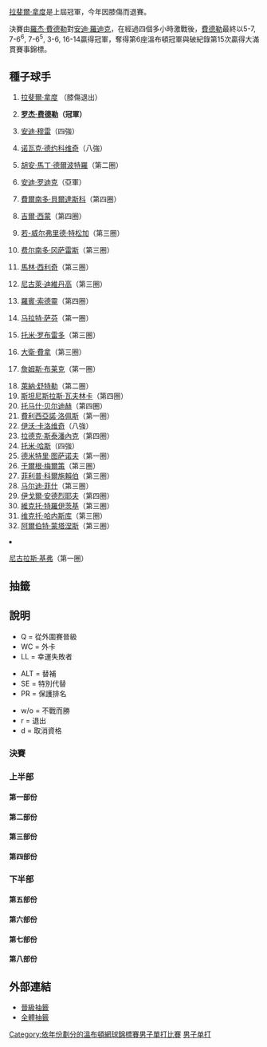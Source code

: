 {{noteTA|T=zh-hans:2009年温布尔登网球锦标赛男子单打比赛;zh-hant:2009年溫布頓網球錦標賽男子單打比賽
|1=zh-hans:轮;zh-hk:圈;zh-tw:輪;
|2=zh-hans:半区;zh-hant:半部;
|3=zh-hans:半决赛;zh-hk:準決賽;zh-tw:四強;
|4=zh-hans:半準决赛;zh-hk:半準決賽;zh-tw:八強;
|5=zh-hans:温布尔登;zh-hk:溫布頓;zh-tw:溫布頓;
}}

{{GrandSlamEvents|2009|溫布頓網球錦標賽|
| defchamp = {{flagicon|ESP}} [[拉斐爾·納達爾|拉斐爾·納達爾]]
| champ = {{flagicon|SUI}} [[羅傑·費德勒|羅傑·費德勒]]
| runner = {{flagicon|USA}} [[安迪·羅迪克|安迪·羅迪克]]
| score = 5-7, 7-6<sup>6</sup>, 7-6<sup>5</sup>, 3-6, 16-14
}}

{{main|2009年溫布頓網球錦標賽}}

[[拉斐爾·拿度|拉斐爾·拿度]]是上屆冠軍，今年因膝傷而退賽。

決賽由[[羅杰·費德勒|羅杰·費德勒]]對[[安迪·羅迪克|安迪·羅迪克]]，在經過四個多小時激戰後，[[羅杰·費德勒|費德勒]]最終以5-7, 7-6<sup>6</sup>, 7-6<sup>5</sup>, 3-6, 16-14贏得冠軍，奪得第6座溫布頓冠軍與破紀錄第15次贏得大滿貫賽事錦標。

== 種子球手 ==
{{col-begin}}
{{col-2}}
# {{flagicon|ESP}} [[拉斐爾·拿度|拉斐爾·拿度]] （膝傷退出）
# {{flagicon|SUI}} '''[[罗杰·费德勒|罗杰·费德勒]]（冠軍）'''
# {{flagicon|GBR}} [[安迪·穆雷|安迪·穆雷]]（四強）
# {{flagicon|SRB}} [[诺瓦克·德约科维奇|诺瓦克·德约科维奇]]（八強）
# {{flagicon|ARG}} [[胡安·馬丁·德爾波特羅|胡安·馬丁·德爾波特羅]]（第二圈）
# {{flagicon|USA}} [[安迪·罗迪克|安迪·罗迪克]]（亞軍）
# {{flagicon|ESP}} [[費爾南多·貝爾達斯科|費爾南多·貝爾達斯科]]（第四圈）
# {{flagicon|FRA}} [[吉爾·西蒙|吉爾·西蒙]]（第四圈）
# {{flagicon|FRA}} [[若-威尔弗里德·特松加|若-威尔弗里德·特松加]]（第三圈）
# {{flagicon|CHI}} [[费尔南多·冈萨雷斯|费尔南多·冈萨雷斯]]（第三圈）
# {{flagicon|CRO}} [[馬林·西利奇|馬林·西利奇]]（第三圈）
# {{flagicon|RUS}} [[尼古萊·迪維丹高|尼古萊·迪維丹高]]（第三圈）
# {{flagicon|SWE}} [[羅賓·索德靈|羅賓·索德靈]]（第四圈）
# {{flagicon|RUS}} [[马拉特·萨芬|马拉特·萨芬]]（第一圈）
# {{flagicon|ESP}} [[托米·罗布雷多|托米·罗布雷多]]（第三圈）
# {{flagicon|ESP}} [[大衛·費拿|大衛·費拿]]（第三圈）
# {{flagicon|USA}} [[詹姆斯·布莱克|詹姆斯·布莱克]]（第一圈）
{{col-2}}
<ol start="18">
<li> {{flagicon|GER}} [[萊納·舒特勒|萊納·舒特勒]]（第二圈）
<li> {{flagicon|SUI}} [[斯坦尼斯拉斯·瓦夫林卡|斯坦尼斯拉斯·瓦夫林卡]]（第四圈）
<li> {{flagicon|CZE}} [[托马什·贝尔迪赫|托马什·贝尔迪赫]]（第四圈）
<li> {{flagicon|ESP}} [[費利西亞諾·洛佩斯|費利西亞諾·洛佩斯]]（第一圈）
<li> {{flagicon|CRO}} [[伊沃·卡洛维奇|伊沃·卡洛维奇]]（八強）
<li> {{flagicon|CZE}} [[拉德克·斯泰潘內克|拉德克·斯泰潘內克]]（第四圈）
<li> {{flagicon|GER}} [[托米·哈斯|托米·哈斯]]（四強）
<li> {{flagicon|RUS}} [[德米特里·图萨诺夫|德米特里·图萨诺夫]]（第一圈）
<li> {{flagicon|AUT}} [[于爾根·梅爾策|于爾根·梅爾策]]（第三圈）
<li> {{flagicon|GER}} [[菲利普·科爾施賴伯|菲利普·科爾施賴伯]]（第三圈）
<li> {{flagicon|USA}} [[马尔迪·菲什|马尔迪·菲什]]（第三圈）
<li> {{flagicon|RUS}} [[伊戈爾·安德烈耶夫|伊戈爾·安德烈耶夫]]（第四圈）
<li> {{flagicon|SRB}} [[維克托·特羅伊茨基|維克托·特羅伊茨基]]（第三圈）
<li> {{flagicon|ROU}} [[维克托·哈内斯库|维克托·哈内斯库]]（第三圈）
<li> {{flagicon|ESP}} [[阿爾伯特·蒙塔涅斯|阿爾伯特·蒙塔涅斯]]（第三圈）
<li> {{flagicon|GER}} [[尼古拉斯·基弗|尼古拉斯·基弗]]（第一圈）
{{col-end}}

== 抽籤 ==
==說明==
{{col-begin}}
{{col-3}}
* Q = 從外圍賽晉級
* WC = 外卡
* LL = 幸運失敗者
{{col-3}}
* ALT = 替補
* SE = 特別代替
* PR = 保護排名
{{col-3}}
* w/o = 不戰而勝
* r = 退出
* d = 取消資格
{{col-end}}

=== 決賽 ===
{{8TeamBracket-Tennis5
| RD1=八強
| RD2=四強
| RD3=決賽

| team-width=175

| RD1-seed1= 
| RD1-team1={{flagicon|AUS}} [[莱顿·休伊特|休伊特]]
| RD1-score1-1=3
| RD1-score1-2='''7
| RD1-score1-3=6<sup>1</sup>
| RD1-score1-4='''6
| RD1-score1-5=4
| RD1-seed2=6
| RD1-team2='''{{flagicon|USA}} [[安迪·罗迪克|罗迪克]]
| RD1-score2-1='''6
| RD1-score2-2=6<sup>10</sup>
| RD1-score2-3='''7
| RD1-score2-4=4
| RD1-score2-5='''6

| RD1-seed3=3
| RD1-team3='''{{flagicon|GBR}} [[安迪·穆雷|穆雷]]
| RD1-score3-1='''7
| RD1-score3-2='''6
| RD1-score3-3='''6
| RD1-seed4=WC
| RD1-team4={{flagicon|ESP}} [[胡安·卡洛斯·费雷罗|费雷罗]]
| RD1-score4-1=5
| RD1-score4-2=3
| RD1-score4-3=2

| RD1-seed5=24
| RD1-team5='''{{flagicon|GER}} [[托米·哈斯|哈斯]]
| RD1-score5-1='''7
| RD1-score5-2='''7
| RD1-score5-3=4
| RD1-score5-4='''6
| RD1-seed6=4
| RD1-team6={{flagicon|SER}} [[诺瓦克·德约科维奇|德约科维奇]]
| RD1-score6-1=5
| RD1-score6-2=6<sup>6</sup>
| RD1-score6-3='''6
| RD1-score6-4=3

| RD1-seed7=22
| RD1-team7={{flagicon|CRO}} [[伊沃·卡洛维奇|卡洛维奇]]
| RD1-score7-1=3
| RD1-score7-2=5
| RD1-score7-3=6<sup>3</sup>
| RD1-seed8=2
| RD1-team8='''{{flagicon|SUI}} [[罗杰·费德勒|费德勒]]
| RD1-score8-1='''6
| RD1-score8-2='''7
| RD1-score8-3='''7

| RD2-seed1=6
| RD2-team1='''{{flagicon|USA}} [[安迪·罗迪克|罗迪克]]
| RD2-score1-1='''6
| RD2-score1-2=4
| RD2-score1-3='''7
| RD2-score1-4='''7
| RD2-seed2=3
| RD2-team2={{flagicon|GBR}} [[安迪·穆雷|穆雷]]
| RD2-score2-1=4
| RD2-score2-2='''6
| RD2-score2-3=6<sup>7</sup>
| RD2-score2-4=6<sup>5</sup>

| RD2-seed3=24
| RD2-team3={{flagicon|GER}} [[托米·哈斯|哈斯]]
| RD2-score3-1=6<sup>3</sup>
| RD2-score3-2=5
| RD2-score3-3=3
| RD2-seed4=2
| RD2-team4='''{{flagicon|SUI}} [[罗杰·费德勒|费德勒]]
| RD2-score4-1='''7
| RD2-score4-2='''7
| RD2-score4-3='''6

| RD3-seed1=6
| RD3-team1={{flagicon|USA}} [[安迪·罗迪克|罗迪克]]
| RD3-score1-1='''7
| RD3-score1-2=6<sup>6</sup>
| RD3-score1-3=6<sup>5</sup>
| RD3-score1-4='''6
| RD3-score1-5=14
| RD3-seed2=2
| RD3-team2='''{{flagicon|SUI}} [[罗杰·费德勒|费德勒]]
| RD3-score2-1=5
| RD3-score2-2='''7
| RD3-score2-3='''7
| RD3-score2-4=3
| RD3-score2-5='''16
}}

=== 上半部 ===
==== 第一部份 ====
{{16TeamBracket-Compact-Tennis5
| RD1=第一圈
| RD2=第二圈
| RD3=第三圈
| RD4=第四圈

| RD1-seed01=5
| RD1-team01='''{{flagicon|ARG}} [[胡安·馬丁·德爾波特羅|德爾波特羅]]
| RD1-score01-1='''6
| RD1-score01-2='''6
| RD1-score01-3='''6
| RD1-seed02= 
| RD1-team02={{flagicon|FRA}} [[阿诺·克莱芒|克莱芒]]
| RD1-score02-1=3
| RD1-score02-2=1
| RD1-score02-3=2

| RD1-seed03= 
| RD1-team03='''{{flagicon|AUS}} [[莱顿·休伊特|休伊特]]
| RD1-score03-1='''6
| RD1-score03-2='''6
| RD1-score03-3='''6
| RD1-seed04= 
| RD1-team04={{flagicon|USA}} [[羅比·吉內普里|吉內普里]]
| RD1-score04-1=4
| RD1-score04-2=1
| RD1-score04-3=1

| RD1-seed05=Q
| RD1-team05={{flagicon|USA}} [[Rajeev_Ram|R Ram]]
| RD1-score05-1='''6
| RD1-score05-2=1
| RD1-score05-3=6<sup>3</sup>
| RD1-score05-4=1
| RD1-seed06= 
| RD1-team06='''{{flagicon|GER}} [[菲利普·普茲斯內爾|普茲斯內爾]]
| RD1-score06-1=2
| RD1-score06-2='''6
| RD1-score06-3='''7
| RD1-score06-4='''6

| RD1-seed07= 
| RD1-team07='''{{flagicon|GER}} [[米沙·茲韋列夫|茲韋列夫]]
| RD1-score07-1='''6
| RD1-score07-2='''6
| RD1-score07-3=3
| RD1-seed08=25
| RD1-team08={{flagicon|RUS}} [[德米特里·图萨诺夫|图萨诺夫]]
| RD1-score08-1=4
| RD1-score08-2=2
| RD1-score08-3=0 
| RD1-score08-4=r

| RD1-seed09=23
| RD1-team09='''{{flagicon|CZE}} [[拉德克·斯泰潘內克|斯泰潘內克]]
| RD1-score09-1='''6
| RD1-score09-2='''6
| RD1-score09-3='''6
| RD1-seed10=Q
| RD1-team10={{flagicon|COL}} [[亞歷杭德羅·法亞|法亞]]
| RD1-score10-1=4
| RD1-score10-2=4
| RD1-score10-3=1

| RD1-seed11= 
| RD1-team11='''{{flagicon|ITA}} [[波蒂托·斯塔拉切|斯塔拉切]]
| RD1-score11-1='''7
| RD1-score11-2='''6
| RD1-score11-3= 
| RD1-seed12= 
| RD1-team12={{flagicon|ARG}} [[何塞·阿卡蘇索|阿卡蘇索]]
| RD1-score12-1=6<sup>0</sup>
| RD1-score12-2=3
| RD1-score12-3=r

| RD1-seed13= 
| RD1-team13='''{{flagicon|ITA}} [[法比奧·福尼尼|福尼尼]]
| RD1-score13-1=1
| RD1-score13-2=6<sup>3</sup>
| RD1-score13-3='''6
| RD1-score13-4=3
| RD1-seed14= 
| RD1-team14={{flagicon|UZB}} [[丹尼斯·伊斯托明|伊斯托明]]
| RD1-score14-1='''6
| RD1-score14-2='''7
| RD1-score14-3=4
| RD1-score14-4=1
| RD1-score14-5=r

| RD1-seed15= 
| RD1-team15={{flagicon|USA}} [[凱文·金|金]]
| RD1-score15-1=5
| RD1-score15-2=3
| RD1-score15-3='''6
| RD1-score15-4=2
| RD1-seed16=16
| RD1-team16='''{{flagicon|ESP}} [[大衛·費拿|費拿]]
| RD1-score16-1='''7
| RD1-score16-2='''6
| RD1-score16-3=4
| RD1-score16-4='''6

| RD2-seed01=5
| RD2-team01={{flagicon|ARG}} [[胡安·馬丁·德爾波特羅|德爾波特羅]]
| RD2-score01-1=3
| RD2-score01-2=5
| RD2-score01-3=5
| RD2-seed02= 
| RD2-team02='''{{flagicon|AUS}} [[莱顿·休伊特|休伊特]]
| RD2-score02-1='''6
| RD2-score02-2='''7
| RD2-score02-3='''7

| RD2-seed03= 
| RD2-team03='''{{flagicon|GER}} [[菲利普·普茲斯內爾|普茲斯內爾]]
| RD2-score03-1=4
| RD2-score03-2='''7
| RD2-score03-3=3
| RD2-score03-4='''7
| RD2-score03-5='''6
| RD2-seed04= 
| RD2-team04={{flagicon|GER}} [[米沙·茲韋列夫|茲韋列夫]]
| RD2-score04-1='''6
| RD2-score04-2=6<sup>13</sup>
| RD2-score04-3='''6
| RD2-score04-4=6<sup>5</sup>
| RD2-score04-5=0

| RD2-seed05=23
| RD2-team05='''{{flagicon|CZE}} [[拉德克·斯泰潘內克|斯泰潘內克]]
| RD2-score05-1='''6
| RD2-score05-2=4
| RD2-score05-3='''6
| RD2-score05-4=4
| RD2-score05-5='''6
| RD2-seed06= 
| RD2-team06={{flagicon|ITA}} [[波蒂托·斯塔拉切|斯塔拉切]]
| RD2-score06-1=4
| RD2-score06-2='''6
| RD2-score06-3=2
| RD2-score06-4='''6
| RD2-score06-5=3

| RD2-seed07= 
| RD2-team07={{flagicon|ITA}} [[法比奧·福尼尼|福尼尼]]
| RD2-score07-1=2
| RD2-score07-2=2
| RD2-score07-3=3
| RD2-seed08=16
| RD2-team08='''{{flagicon|ESP}} [[大衛·費拿|費拿]]
| RD2-score08-1='''6
| RD2-score08-2='''6
| RD2-score08-3='''6

| RD3-seed01= 
| RD3-team01='''{{flagicon|AUS}} [[莱顿·休伊特|休伊特]]
| RD3-score01-1='''7
| RD3-score01-2='''7
| RD3-score01-3='''6
| RD3-seed02= 
| RD3-team02={{flagicon|GER}} [[菲利普·普茲斯內爾|普茲斯內爾]]
| RD3-score02-1=5
| RD3-score02-2=6<sup>3</sup>
| RD3-score02-3=3

| RD3-seed03=23
| RD3-team03='''{{flagicon|CZE}} [[拉德克·斯泰潘內克|斯泰潘內克]]
| RD3-score03-1='''7
| RD3-score03-2='''7
| RD3-score03-3=3
| RD3-score03-4=4
| RD3-score03-5='''6
| RD3-seed04=16
| RD3-team04={{flagicon|ESP}} [[大衛·費拿|費拿]]
| RD3-score04-1=5
| RD3-score04-2=5
| RD3-score04-3='''6
| RD3-score04-4='''6
| RD3-score04-5=4

| RD4-seed01= 
| RD4-team01='''{{flagicon|AUS}} [[莱顿·休伊特|休伊特]]
| RD4-score01-1=4
| RD4-score01-2=2
| RD4-score01-3='''6
| RD4-score01-4='''6
| RD4-score01-5='''6
| RD4-seed02=23
| RD4-team02={{flagicon|CZE}} [[拉德克·斯泰潘內克|斯泰潘內克]]
| RD4-score02-1='''6
| RD4-score02-2='''6
| RD4-score02-3=1
| RD4-score02-4=2
| RD4-score02-5=2
}}

==== 第二部份 ====
{{16TeamBracket-Compact-Tennis5
| RD1=第一圈
| RD2=第二圈
| RD3=第三圈
| RD4=第四圈

| RD1-seed01=12
| RD1-team01='''{{flagicon|RUS}} [[尼古萊·迪維丹高|迪維丹高]]
| RD1-score01-1='''6
| RD1-score01-2='''6
| RD1-score01-3='''6
| RD1-seed02=WC
| RD1-team02={{flagicon|GBR}} [[Daniel_Evans_(tennis)|D Evans]]
| RD1-score02-1=2
| RD1-score02-2=3
| RD1-score02-3=3

| RD1-seed03= 
| RD1-team03='''{{flagicon|ROM}} [[Victor_Crivoi|V Crivoi]]
| RD1-score03-1=4
| RD1-score03-2='''6
| RD1-score03-3='''7
| RD1-score03-4=2
| RD1-score03-5='''6
| RD1-seed04= 
| RD1-team04={{flagicon|GER}} [[Björn_Phau|B Phau]]
| RD1-score04-1='''6
| RD1-score04-2=1
| RD1-score04-3=6<sup>3</sup>
| RD1-score04-4='''6
| RD1-score04-5=3

| RD1-seed05= 
| RD1-team05={{flagicon|POR}} [[費德歷高·基奧|基奧]]
| RD1-score05-1=1
| RD1-score05-2=4
| RD1-score05-3='''6
| RD1-score05-4=2
| RD1-seed06= 
| RD1-team06='''{{flagicon|FRA}} [[保羅-亨利·馬蒂厄|馬蒂厄]]
| RD1-score06-1='''6
| RD1-score06-2=4
| RD1-score06-3='''6
| RD1-score06-4='''6

| RD1-seed07=WC
| RD1-team07={{flagicon|GBR}} [[Alex_Bogdanović|A Bogdanović]]
| RD1-score07-1=3
| RD1-score07-2=4
| RD1-score07-3=4
| RD1-seed08=20
| RD1-team08='''{{flagicon|CZE}} [[托马什·贝尔迪赫|贝尔迪赫]]
| RD1-score08-1='''6
| RD1-score08-2='''6
| RD1-score08-3='''6

| RD1-seed09=26
| RD1-team09='''{{flagicon|AUT}} [[于爾根·梅爾策|梅爾策]]
| RD1-score09-1='''6
| RD1-score09-2='''6
| RD1-score09-3='''6
| RD1-seed10= 
| RD1-team10={{flagicon|USA}} [[Wayne_Odesnik|W Odesnik]]
| RD1-score10-1=1
| RD1-score10-2=4
| RD1-score10-3=2

| RD1-seed11= 
| RD1-team11='''{{flagicon|GER}} [[班傑明·貝克爾|-{zh-hans:贝克尔;zh-hk:碧加;zh-tw:貝克;}-]]
| RD1-score11-1='''6
| RD1-score11-2='''6
| RD1-score11-3='''6
| RD1-seed12=Q
| RD1-team12={{flagicon|CRO}} [[Roko_Karanušić|R Karanušić]]
| RD1-score12-1=4
| RD1-score12-2=4
| RD1-score12-3=1

| RD1-seed13=WC
| RD1-team13={{flagicon|BUL}} [[Grigor_Dimitrov|G Dimitrov]]
| RD1-score13-1='''6
| RD1-score13-2=0
| RD1-score13-3=0
| RD1-score13-4=r
| RD1-seed14= 
| RD1-team14='''{{flagicon|RUS}} [[伊戈爾·昆尼辛|昆尼辛]]
| RD1-score14-1=3
| RD1-score14-2='''6
| RD1-score14-3=4

| RD1-seed15= 
| RD1-team15={{flagicon|FRA}} [[熱雷米·夏爾迪|夏爾迪]]
| RD1-score15-1=3
| RD1-score15-2=6<sup>3</sup>
| RD1-score15-3='''6
| RD1-score15-4=3
| RD1-seed16=6
| RD1-team16='''{{flagicon|USA}} [[安迪·罗迪克|罗迪克]]
| RD1-score16-1='''6
| RD1-score16-2='''7
| RD1-score16-3=4
| RD1-score16-4='''6

| RD2-seed01=12
| RD2-team01='''{{flagicon|RUS}} [[尼古萊·迪維丹高|迪維丹高]]
| RD2-score01-1='''6
| RD2-score01-2='''6
| RD2-score01-3='''6
| RD2-seed02= 
| RD2-team02={{flagicon|ROM}} [[Victor_Crivoi|V Crivoi]]
| RD2-score02-1=4
| RD2-score02-2=4
| RD2-score02-3=2

| RD2-seed03= 
| RD2-team03={{flagicon|FRA}} [[保羅-亨利·馬蒂厄|馬蒂厄]]
| RD2-score03-1=2
| RD2-score03-2=4
| RD2-score03-3=4
| RD2-seed04=20
| RD2-team04='''{{flagicon|CZE}} [[托马什·贝尔迪赫|贝尔迪赫]]
| RD2-score04-1='''6
| RD2-score04-2='''6
| RD2-score04-3='''6

| RD2-seed05=26
| RD2-team05='''{{flagicon|AUT}} [[于爾根·梅爾策|梅爾策]]
| RD2-score05-1='''7
| RD2-score05-2='''6
| RD2-score05-3='''7
| RD2-seed06= 
| RD2-team06={{flagicon|GER}} [[班傑明·貝克爾|-{zh-hans:贝克尔;zh-hk:碧加;zh-tw:貝克;}-]]
| RD2-score06-1=6<sup>3</sup>
| RD2-score06-2=3
| RD2-score06-3=6<sup>1</sup>

| RD2-seed07= 
| RD2-team07={{flagicon|RUS}} [[伊戈爾·昆尼辛|昆尼辛]]
| RD2-score07-1=4
| RD2-score07-2=2
| RD2-score07-3='''6
| RD2-score07-4=2
| RD2-seed08=6
| RD2-team08='''{{flagicon|USA}} [[安迪·罗迪克|罗迪克]]
| RD2-score08-1='''6
| RD2-score08-2='''6
| RD2-score08-3=3
| RD2-score08-4='''6

| RD3-seed01=12
| RD3-team01={{flagicon|RUS}} [[尼古萊·迪維丹高|迪維丹高]]
| RD3-score01-1=2
| RD3-score01-2=3
| RD3-score01-3=2
| RD3-seed02=20
| RD3-team02='''{{flagicon|CZE}} [[托马什·贝尔迪赫|贝尔迪赫]]
| RD3-score02-1='''6
| RD3-score02-2='''6
| RD3-score02-3='''6

| RD3-seed03=26
| RD3-team03={{flagicon|AUT}} [[于爾根·梅爾策|梅爾策]]
| RD3-score03-1=6<sup>2</sup>
| RD3-score03-2=6<sup>3</sup>
| RD3-score03-3='''6
| RD3-score03-4=4
| RD3-seed04=6
| RD3-team04={{flagicon|USA}} [[安迪·罗迪克|罗迪克]]
| RD3-score04-1='''7
| RD3-score04-2='''7
| RD3-score04-3=4
| RD3-score04-4='''6

| RD4-seed01=20
| RD4-team01={{flagicon|CZE}} [[托马什·贝尔迪赫|贝尔迪赫]]
| RD4-score01-1=6<sup>4</sup>
| RD4-score01-2=4
| RD4-score01-3=3
| RD4-seed02=6
| RD4-team02={{flagicon|USA}} [[安迪·罗迪克|罗迪克]]
| RD4-score02-1='''7
| RD4-score02-2='''6
| RD4-score02-3='''6
}}

==== 第三部份 ====
{{16TeamBracket-Compact-Tennis5
| RD1=第一圈
| RD2=第二圈
| RD3=第三圈
| RD4=第四圈

| RD1-seed01=3
| RD1-team01='''{{flagicon|GBR}} [[安迪·穆雷|穆雷]]
| RD1-score01-1='''7
| RD1-score01-2=6<sup>3</sup>
| RD1-score01-3='''6
| RD1-score01-4='''6
| RD1-seed02= 
| RD1-team02={{flagicon|USA}} [[羅伯特·肯德里克|肯德里克]]
| RD1-score02-1=5
| RD1-score02-2='''7
| RD1-score02-3=3
| RD1-score02-4=4

| RD1-seed03=Q
| RD1-team03={{flagicon|ITA}} [[Riccardo_Ghedin|R Ghedin]]
| RD1-score03-1=2
| RD1-score03-2=4
| RD1-score03-3=4
| RD1-seed04= 
| RD1-team04='''{{flagicon|LAT}} [[厄內斯特·古爾比斯|古爾比斯]]
| RD1-score04-1='''6
| RD1-score04-2='''6
| RD1-score04-3='''6

| RD1-seed05=Q
| RD1-team05={{flagicon|USA}} [[泰勒·丹特|丹特]]
| RD1-score05-1=5
| RD1-score05-2=6<sup>6</sup>
| RD1-score05-3='''6
| RD1-score05-4='''7
| RD1-score05-5=4
| RD1-seed06= 
| RD1-team06='''{{flagicon|ESP}} [[Daniel_Gimeno-Traver|D Gimeno-Traver]]
| RD1-score06-1='''7
| RD1-score06-2='''7
| RD1-score06-3=4
| RD1-score06-4=6<sup>3</sup>
| RD1-score06-5='''6

| RD1-seed07= 
| RD1-team07={{flagicon|ARG}} [[Brian_Dabul|B Dabul]]
| RD1-score07-1=4
| RD1-score07-2=4
| RD1-score07-3=3
| RD1-seed08=30
| RD1-team08='''{{flagicon|SRB}} [[維克托·特羅伊茨基|特羅伊茨基]]
| RD1-score08-1='''6
| RD1-score08-2='''6
| RD1-score08-3='''6

| RD1-seed09=19
| RD1-team09='''{{flagicon|SUI}} [[斯坦尼斯拉斯·瓦夫林卡|瓦夫林卡]]
| RD1-score09-1='''7
| RD1-score09-2='''6
| RD1-score09-3='''6
| RD1-seed10= 
| RD1-team10={{flagicon|ARG}} [[Eduardo_Schwank|E Schwank]]
| RD1-score10-1=5
| RD1-score10-2=4
| RD1-score10-3=1

| RD1-seed11= 
| RD1-team11={{flagicon|ESP}} [[Pablo_Andújar|P Andújar]]
| RD1-score11-1='''6
| RD1-score11-2=3
| RD1-score11-3=2
| RD1-score11-4=2
| RD1-seed12= 
| RD1-team12='''{{flagicon|ARG}} [[馬丁·瓦薩洛·阿圭略|瓦薩洛·阿圭略]]
| RD1-score12-1=4
| RD1-score12-2='''6
| RD1-score12-3='''6
| RD1-score12-4='''6

| RD1-seed13= 
| RD1-team13={{flagicon|BEL}} [[克里斯托夫·羅庫斯|C 羅庫斯]]
| RD1-score13-1='''6
| RD1-score13-2='''6
| RD1-score13-3=4
| RD1-score13-4=1
| RD1-score13-5=9
| RD1-seed14=LL
| RD1-team14='''{{flagicon|URU}} [[巴勃罗·奎瓦斯|奎瓦斯]]
| RD1-score14-1=3
| RD1-score14-2=4
| RD1-score14-3='''6
| RD1-score14-4='''6
| RD1-score14-5='''11

| RD1-seed15=Q
| RD1-team15='''{{flagicon|USA}} [[杰西·萊文|萊文]]
| RD1-score15-1='''6
| RD1-score15-2=3
| RD1-score15-3='''7
| RD1-score15-4='''6
| RD1-seed16=14
| RD1-team16={{flagicon|RUS}} [[马拉特·萨芬|萨芬]]
| RD1-score16-1=2
| RD1-score16-2='''6
| RD1-score16-3=6<sup>4</sup>
| RD1-score16-4=4

| RD2-seed01=3
| RD2-team01='''{{flagicon|GBR}} [[安迪·穆雷|穆雷]]
| RD2-score01-1='''6
| RD2-score01-2='''7
| RD2-score01-3='''6
| RD2-seed02= 
| RD2-team02={{flagicon|LAT}} [[厄內斯特·古爾比斯|古爾比斯]]
| RD2-score02-1=2
| RD2-score02-2=5
| RD2-score02-3=3

| RD2-seed03= 
| RD2-team03={{flagicon|ESP}} [[Daniel_Gimeno-Traver|D Gimeno-Traver]]
| RD2-score03-1='''7
| RD2-score03-2=0
| RD2-score03-3='''6
| RD2-score03-4=3
| RD2-score03-5=5
| RD2-seed04=30
| RD2-team04='''{{flagicon|SRB}} [[維克托·特羅伊茨基|特羅伊茨基]]
| RD2-score04-1=6<sup>5</sup>
| RD2-score04-2='''6
| RD2-score04-3=1
| RD2-score04-4='''6
| RD2-score04-5='''7

| RD2-seed05=19
| RD2-team05='''{{flagicon|SUI}} [[斯坦尼斯拉斯·瓦夫林卡|瓦夫林卡]]
| RD2-score05-1='''6
| RD2-score05-2='''6
| RD2-score05-3='''6
| RD2-seed06= 
| RD2-team06={{flagicon|ARG}} [[馬丁·瓦薩洛·阿圭略|瓦薩洛·阿圭略]]
| RD2-score06-1=3
| RD2-score06-2=2
| RD2-score06-3=2

| RD2-seed07=LL
| RD2-team07={{flagicon|URU}} [[巴勃罗·奎瓦斯|奎瓦斯]]
| RD2-score07-1=2
| RD2-score07-2=1
| RD2-score07-3='''6
| RD2-score07-4='''6
| RD2-score07-5=3
| RD2-seed08=Q
| RD2-team08='''{{flagicon|USA}} [[杰西·萊文|萊文]]
| RD2-score08-1='''6
| RD2-score08-2='''6
| RD2-score08-3=4
| RD2-score08-4=4
| RD2-score08-5='''6

| RD3-seed01=3
| RD3-team01='''{{flagicon|GBR}} [[安迪·穆雷|穆雷]]
| RD3-score01-1='''6
| RD3-score01-2='''6
| RD3-score01-3='''6
| RD3-seed02=30
| RD3-team02={{flagicon|SRB}} [[維克托·特羅伊茨基|特羅伊茨基]]
| RD3-score02-1=2
| RD3-score02-2=3
| RD3-score02-3=4

| RD3-seed03=19
| RD3-team03='''{{flagicon|SUI}} [[斯坦尼斯拉斯·瓦夫林卡|瓦夫林卡]]
| RD3-score03-1=5
| RD3-score03-2='''7
| RD3-score03-3='''6
| RD3-score03-4='''6
| RD3-seed04=Q
| RD3-team04={{flagicon|USA}} [[杰西·萊文|萊文]]
| RD3-score04-1='''7
| RD3-score04-2=5
| RD3-score04-3=3
| RD3-score04-4=3

| RD4-seed01=3
| RD4-team01='''{{flagicon|GBR}} [[安迪·穆雷|穆雷]]
| RD4-score01-1=2
| RD4-score01-2='''6
| RD4-score01-3='''6
| RD4-score01-4=5
| RD4-score01-5='''6
| RD4-seed02=19
| RD4-team02={{flagicon|SUI}} [[斯坦尼斯拉斯·瓦夫林卡|瓦夫林卡]]
| RD4-score02-1='''6
| RD4-score02-2=3
| RD4-score02-3=3
| RD4-score02-4='''7
| RD4-score02-5=3
}}

==== 第四部份 ====
{{16TeamBracket-Compact-Tennis5
| RD1=第一圈
| RD2=第二圈
| RD3=第三圈
| RD4=第四圈

| RD1-seed01=10
| RD1-team01='''{{flagicon|CHI}} [[费尔南多·冈萨雷斯|冈萨雷斯]]
| RD1-score01-1='''7
| RD1-score01-2='''7
| RD1-score01-3='''6
| RD1-seed02= 
| RD1-team02={{flagicon|RUS}} [[泰穆拉茲·加巴什維利|加巴什維利]]
| RD1-score02-1=5
| RD1-score02-2=5
| RD1-score02-3=3

| RD1-seed03= 
| RD1-team03={{flagicon|ESP}} [[Óscar_Hernández_(tennis)|Ó Hernández]]
| RD1-score03-1=0
| RD1-score03-2=0
| RD1-score03-3=3
| RD1-seed04= 
| RD1-team04='''{{flagicon|ARG}} [[Leonardo_Mayer|L Mayer]]
| RD1-score04-1='''6
| RD1-score04-2='''6
| RD1-score04-3='''6

| RD1-seed05=WC
| RD1-team05='''{{flagicon|ESP}} [[胡安·卡洛斯·费雷罗|费雷罗]]
| RD1-score05-1='''6
| RD1-score05-2='''7
| RD1-score05-3='''6
| RD1-seed06= 
| RD1-team06={{flagicon|RUS}} [[米哈伊尔·尤日尼|尤日尼]]
| RD1-score06-1=3
| RD1-score06-2=6<sup>3</sup>
| RD1-score06-3=3

| RD1-seed07= 
| RD1-team07='''{{flagicon|FRA}} [[法布里斯·桑托羅|桑托羅]]
| RD1-score07-1='''6
| RD1-score07-2='''6
| RD1-score07-3='''6
| RD1-seed08=33
| RD1-team08={{flagicon|GER}} [[尼古拉斯·基弗|基弗]]
| RD1-score08-1=4
| RD1-score08-2=2
| RD1-score08-3=2

| RD1-seed09=31
| RD1-team09='''{{flagicon|ROM}} [[维克托·哈内斯库|哈内斯库]]
| RD1-score09-1='''6
| RD1-score09-2=6<sup>5</sup>
| RD1-score09-3='''6
| RD1-score09-4=6<sup>5</sup>
| RD1-score09-5='''12
| RD1-seed10= 
| RD1-team10={{flagicon|ESP}} [[伊凡·纳瓦罗|纳瓦罗]]
| RD1-score10-1=3
| RD1-score10-2='''7
| RD1-score10-3=4
| RD1-score10-4='''7
| RD1-score10-5=10

| RD1-seed11= 
| RD1-team11='''{{flagicon|FRA}} [[Nicolas_Devilder|N Devilder]]
| RD1-score11-1=3
| RD1-score11-2='''6
| RD1-score11-3='''6
| RD1-score11-4=4
| RD1-score11-5='''7
| RD1-seed12= 
| RD1-team12={{flagicon|ECU}} [[尼古拉斯·拉潘蒂|拉潘蒂]]
| RD1-score12-1='''6
| RD1-score12-2=4
| RD1-score12-3=3
| RD1-score12-4='''6
| RD1-score12-5=5

| RD1-seed13=LL
| RD1-team13='''{{flagicon|BRA}} [[泰亞高·艾維斯|泰亞高·艾維斯]]
| RD1-score13-1='''6
| RD1-score13-2=2
| RD1-score13-3='''6
| RD1-score13-4=2
| RD1-score13-5='''6
| RD1-seed14=PR
| RD1-team14={{flagicon|ROM}} [[安德烈·帕維爾|帕維爾]]
| RD1-score14-1=3
| RD1-score14-2='''6
| RD1-score14-3=3
| RD1-score14-4='''6
| RD1-score14-5=1

| RD1-seed15= 
| RD1-team15={{flagicon|USA}} [[博比·雷諾德斯|雷諾德斯]]
| RD1-score15-1=4
| RD1-score15-2=3
| RD1-score15-3=3
| RD1-seed16=8
| RD1-team16='''{{flagicon|FRA}} [[吉爾·西蒙|西蒙]]
| RD1-score16-1='''6
| RD1-score16-2='''6
| RD1-score16-3='''6

| RD2-seed01=10
| RD2-team01='''{{flagicon|CHI}} [[费尔南多·冈萨雷斯|冈萨雷斯]]
| RD2-score01-1=6<sup>4</sup>
| RD2-score01-2='''6
| RD2-score01-3='''6
| RD2-score01-4='''6
| RD2-seed02= 
| RD2-team02={{flagicon|ARG}} [[Leonardo_Mayer|L Mayer]]
| RD2-score02-1='''7
| RD2-score02-2=4
| RD2-score02-3=4
| RD2-score02-4=4

| RD2-seed03=WC
| RD2-team03='''{{flagicon|ESP}} [[胡安·卡洛斯·费雷罗|费雷罗]]
| RD2-score03-1=6<sup>1</sup>
| RD2-score03-2='''6
| RD2-score03-3='''6
| RD2-score03-4='''6
| RD2-seed04= 
| RD2-team04={{flagicon|FRA}} [[法布里斯·桑托羅|桑托羅]]
| RD2-score04-1='''7
| RD2-score04-2=3
| RD2-score04-3=4
| RD2-score04-4=3

| RD2-seed05=31
| RD2-team05='''{{flagicon|ROM}} [[维克托·哈内斯库|哈内斯库]]
| RD2-score05-1='''6
| RD2-score05-2='''6
| RD2-score05-3='''6
| RD2-seed06= 
| RD2-team06={{flagicon|FRA}} [[Nicolas_Devilder|N Devilder]]
| RD2-score06-1=2
| RD2-score06-2=3
| RD2-score06-3=1

| RD2-seed07=LL
| RD2-team07={{flagicon|BRA}} [[泰亞高·艾維斯|泰亞高·艾維斯]]
| RD2-score07-1='''7
| RD2-score07-2=3
| RD2-score07-3=4
| RD2-score07-4=4
| RD2-seed08=8
| RD2-team08='''{{flagicon|FRA}} [[吉爾·西蒙|西蒙]]
| RD2-score08-1=5
| RD2-score08-2='''6
| RD2-score08-3='''6
| RD2-score08-4='''6

| RD3-seed01=10
| RD3-team01={{flagicon|CHI}} [[费尔南多·冈萨雷斯|冈萨雷斯]]
| RD3-score01-1='''6
| RD3-score01-2=5
| RD3-score01-3=4
| RD3-score01-4='''6
| RD3-score01-5=4
| RD3-seed02=WC
| RD3-team02='''{{flagicon|ESP}} [[胡安·卡洛斯·费雷罗|费雷罗]]
| RD3-score02-1=4
| RD3-score02-2='''7
| RD3-score02-3='''6
| RD3-score02-4=4
| RD3-score02-5='''6

| RD3-seed03=31
| RD3-team03={{flagicon|ROM}} [[维克托·哈内斯库|哈内斯库]]
| RD3-score03-1=2
| RD3-score03-2=5
| RD3-score03-3=2
| RD3-seed04=8
| RD3-team04='''{{flagicon|FRA}} [[吉爾·西蒙|西蒙]]
| RD3-score04-1='''6
| RD3-score04-2='''7
| RD3-score04-3='''6

| RD4-seed01=WC
| RD4-team01='''{{flagicon|ESP}} [[胡安·卡洛斯·费雷罗|费雷罗]]
| RD4-score01-1='''7
| RD4-score01-2='''6
| RD4-score01-3='''6
| RD4-seed02=8
| RD4-team02={{flagicon|FRA}} [[吉爾·西蒙|西蒙]]
| RD4-score02-1=6<sup>4</sup>
| RD4-score02-2=3
| RD4-score02-3=2
}}

=== 下半部 ===
==== 第五部份 ====
{{16TeamBracket-Compact-Tennis5
| RD1=第一圈
| RD2=第二圈
| RD3=第三圈
| RD4=第四圈

| RD1-seed01=17
| RD1-team01={{flagicon|USA}} [[詹姆斯·布莱克|布莱克]]
| RD1-score01-1=5
| RD1-score01-2=4
| RD1-score01-3=6<sup>5</sup>
| RD1-seed02= 
| RD1-team02='''{{flagicon|ITA}} [[安德烈亞斯·塞皮|塞皮]]
| RD1-score02-1='''7
| RD1-score02-2='''6
| RD1-score02-3='''7

| RD1-seed03=Q
| RD1-team03={{flagicon|FRA}} [[Adrian_Mannarino|A Mannarino]]
| RD1-score03-1=2
| RD1-score03-2=2
| RD1-score03-3=4
| RD1-seed04= 
| RD1-team04='''{{flagicon|FRA}} [[馬克·吉克爾|吉克爾]]
| RD1-score04-1='''6
| RD1-score04-2='''6
| RD1-score04-3='''6

| RD1-seed05= 
| RD1-team05={{flagicon|CHI}} [[Paul_Capdeville|P Capdeville]]
| RD1-score05-1=0
| RD1-score05-2=4
| RD1-score05-3=5
| RD1-seed06= 
| RD1-team06='''{{flagicon|USA}} [[文斯·斯佩迪亞|斯佩迪亞]]
| RD1-score06-1='''6
| RD1-score06-2='''6
| RD1-score06-3='''7

| RD1-seed07= 
| RD1-team07={{flagicon|RUS}} [[葉甫根尼·科羅廖夫|科羅廖夫]]
| RD1-score07-1='''6
| RD1-score07-2=6<sup>2</sup>
| RD1-score07-3=4
| RD1-score07-4=6<sup>4</sup>
| RD1-seed08=29
| RD1-team08='''{{flagicon|RUS}} [[伊戈爾·安德烈耶夫|安德烈耶夫]]
| RD1-score08-1=4
| RD1-score08-2='''7
| RD1-score08-3='''6
| RD1-score08-4='''7

| RD1-seed09=24
| RD1-team09='''{{flagicon|GER}} [[托米·哈斯|哈斯]]
| RD1-score09-1=6<sup>5</sup>
| RD1-score09-2='''7
| RD1-score09-3='''6
| RD1-score09-4='''6
| RD1-seed10=Q
| RD1-team10={{flagicon|AUT}} [[Alexander_Peya|A Peya]]
| RD1-score10-1='''7
| RD1-score10-2=6<sup>0</sup>
| RD1-score10-3=3
| RD1-score10-4=4

| RD1-seed11= 
| RD1-team11='''{{flagicon|FRA}} [[米夏埃尔·洛德拉|洛德拉]]
| RD1-score11-1=4
| RD1-score11-2='''7
| RD1-score11-3='''6
| RD1-score11-4=3
| RD1-score11-5='''6
| RD1-seed12=WC
| RD1-team12={{flagicon|GBR}} [[Joshua_Goodall|J Goodall]]
| RD1-score12-1='''6
| RD1-score12-2=6<sup>5</sup>
| RD1-score12-3=4
| RD1-score12-4='''6
| RD1-score12-5=4

| RD1-seed13= 
| RD1-team13='''{{flagicon|USA}} [[薩姆·奎里|奎里]]
| RD1-score13-1='''6
| RD1-score13-2='''6
| RD1-score13-3='''6
| RD1-seed14= 
| RD1-team14={{flagicon|THA}} [[达赖·午东措克|午东措克]]
| RD1-score14-1=3
| RD1-score14-2=4
| RD1-score14-3=4

| RD1-seed15= 
| RD1-team15={{flagicon|ESP}} [[阿尔贝托·马丁|马丁]]
| RD1-score15-1=3
| RD1-score15-2=4
| RD1-score15-3=4
| RD1-seed16=11
| RD1-team16='''{{flagicon|CRO}} [[馬林·西利奇|西利奇]]
| RD1-score16-1='''6
| RD1-score16-2='''6
| RD1-score16-3='''6

| RD2-seed01= 
| RD2-team01='''{{flagicon|ITA}} [[安德烈亞斯·塞皮|塞皮]]
| RD2-score01-1='''7
| RD2-score01-2='''6
| RD2-score01-3=6<sup>3</sup>
| RD2-score01-4=5
| RD2-score01-5='''6
| RD2-seed02= 
| RD2-team02={{flagicon|FRA}} [[馬克·吉克爾|吉克爾]]
| RD2-score02-1=5
| RD2-score02-2=4
| RD2-score02-3='''7
| RD2-score02-4='''7
| RD2-score02-5=4

| RD2-seed03= 
| RD2-team03={{flagicon|USA}} [[文斯·斯佩迪亞|斯佩迪亞]]
| RD2-score03-1=3
| RD2-score03-2=5
| RD2-score03-3=2
| RD2-seed04=29
| RD2-team04='''{{flagicon|RUS}} [[伊戈爾·安德烈耶夫|安德烈耶夫]]
| RD2-score04-1='''6
| RD2-score04-2='''7
| RD2-score04-3='''6

| RD2-seed05=24
| RD2-team05='''{{flagicon|GER}} [[托米·哈斯|哈斯]]
| RD2-score05-1=4
| RD2-score05-2= 
| RD2-score05-3= 
| RD2-seed06= 
| RD2-team06={{flagicon|FRA}} [[米夏埃尔·洛德拉|洛德拉]]
| RD2-score06-1=3
| RD2-score06-2=r
| RD2-score06-3= 

| RD2-seed07= 
| RD2-team07={{flagicon|USA}} [[薩姆·奎里|奎里]]
| RD2-score07-1='''6
| RD2-score07-2=6<sup>3</sup>
| RD2-score07-3=3
| RD2-score07-4='''7
| RD2-score07-5=4
| RD2-seed08=11
| RD2-team08='''{{flagicon|CRO}} [[馬林·西利奇|西利奇]]
| RD2-score08-1=4
| RD2-score08-2='''7
| RD2-score08-3='''6
| RD2-score08-4=6<sup>4</sup>
| RD2-score08-5='''6

| RD3-seed01= 
| RD3-team01={{flagicon|ITA}} [[安德烈亞斯·塞皮|塞皮]]
| RD3-score01-1=1
| RD3-score01-2=6<sup>5</sup>
| RD3-score01-3='''6
| RD3-score01-4=6<sup>5</sup>
| RD3-seed02=29
| RD3-team02='''{{flagicon|RUS}} [[伊戈爾·安德烈耶夫|安德烈耶夫]]
| RD3-score02-1='''6
| RD3-score02-2='''7
| RD3-score02-3=4
| RD3-score02-4='''7

| RD3-seed03=24
| RD3-team03='''{{flagicon|GER}} [[托米·哈斯|哈斯]]
| RD3-score03-1='''7
| RD3-score03-2='''7
| RD3-score03-3=1
| RD3-score03-4=6<sup>3</sup>
| RD3-score03-5='''10
| RD3-seed04=11
| RD3-team04={{flagicon|CRO}} [[馬林·西利奇|西利奇]]
| RD3-score04-1=5
| RD3-score04-2=5
| RD3-score04-3='''6
| RD3-score04-4='''7
| RD3-score04-5=8

| RD4-seed01=29
| RD4-team01={{flagicon|RUS}} [[伊戈爾·安德烈耶夫|安德烈耶夫]]
| RD4-score01-1=6<sup>8</sup>
| RD4-score01-2=4
| RD4-score01-3=4
| RD4-seed02=24
| RD4-team02='''{{flagicon|GER}} [[托米·哈斯|哈斯]]
| RD4-score02-1='''7
| RD4-score02-2='''6
| RD4-score02-3='''6
}}

==== 第六部份 ====
{{16TeamBracket-Compact-Tennis5
| RD1=第一圈
| RD2=第二圈
| RD3=第三圈
| RD4=第四圈

| RD1-seed01=15
| RD1-team01='''{{flagicon|ESP}} [[托米·罗布雷多|罗布雷多]]
| RD1-score01-1='''7
| RD1-score01-2='''6
| RD1-score01-3=5
| RD1-score01-4='''7
| RD1-seed02=Q
| RD1-team02={{flagicon|SLO}} [[Luka_Gregorc|L Gregorc]]
| RD1-score02-1=6<sup>4</sup>
| RD1-score02-2=3
| RD1-score02-3='''7
| RD1-score02-4=6<sup>3</sup>

| RD1-seed03=Q
| RD1-team03={{flagicon|FRA}} [[Édouard_Roger-Vasselin|É Roger-Vasselin]]
| RD1-score03-1=5
| RD1-score03-2=3
| RD1-score03-3='''6
| RD1-score03-4='''6
| RD1-score03-5=3
| RD1-seed04=PR
| RD1-team04='''{{flagicon|AUT}} [[斯特凡·庫貝克|庫貝克]]
| RD1-score04-1='''7
| RD1-score04-2='''6
| RD1-score04-3=4
| RD1-score04-4=3
| RD1-score04-5='''6

| RD1-seed05= 
| RD1-team05='''{{flagicon|ISR}} [[杜迪·塞拉|D 塞拉]]
| RD1-score05-1='''6
| RD1-score05-2=4
| RD1-score05-3='''7
| RD1-score05-4='''6
| RD1-seed06=Q
| RD1-team06={{flagicon|MEX}} [[聖地亞哥·岡薩雷斯_(網球運動員)|聖地亞哥·岡薩雷斯]]
| RD1-score06-1=4
| RD1-score06-2='''6
| RD1-score06-3=6<sup>2</sup>
| RD1-score06-4=3

| RD1-seed07=Q
| RD1-team07={{flagicon|BEL}} [[克薩維埃·馬利斯|馬利斯]]
| RD1-score07-1='''7
| RD1-score07-2=4
| RD1-score07-3=6<sup>3</sup>
| RD1-score07-4=1
| RD1-seed08=18
| RD1-team08='''{{flagicon|GER}} [[萊納·舒特勒|舒特勒]]
| RD1-score08-1=6<sup>9</sup>
| RD1-score08-2='''6
| RD1-score08-3='''7
| RD1-score08-4='''6

| RD1-seed09=28
| RD1-team09='''{{flagicon|USA}} [[马尔迪·菲什|菲什]]
| RD1-score09-1='''6
| RD1-score09-2='''6
| RD1-score09-3=4
| RD1-seed10= 
| RD1-team10={{flagicon|ARG}} [[Sergio_Roitman|S Roitman]]
| RD1-score10-1=3
| RD1-score10-2=2
| RD1-score10-3=1
| RD1-score10-4=r

| RD1-seed11= 
| RD1-team11={{flagicon|CZE}} [[Jan_Hernych|J Hernych]]
| RD1-score11-1=4
| RD1-score11-2=4
| RD1-score11-3=6<sup>4</sup>
| RD1-seed12= 
| RD1-team12='''{{flagicon|SRB}} [[揚科·蒂普薩雷維奇|蒂普薩雷維奇]]
| RD1-score12-1='''6
| RD1-score12-2='''6
| RD1-score12-3='''7

| RD1-seed13=Q
| RD1-team13='''{{flagicon|GER}} [[Simon_Greul|S Greul]]
| RD1-score13-1='''6
| RD1-score13-2='''6
| RD1-score13-3='''7
| RD1-seed14=Q
| RD1-team14={{flagicon|USA}} [[Michael_Yani|M Yani]]
| RD1-score14-1=4
| RD1-score14-2=2
| RD1-score14-3=5

| RD1-seed15= 
| RD1-team15={{flagicon|FRA}} [[儒利安·貝內托|貝內托]]
| RD1-score15-1='''7
| RD1-score15-2=6<sup>1</sup>
| RD1-score15-3=2
| RD1-score15-4=4
| RD1-seed16=4
| RD1-team16='''{{flagicon|SER}} [[诺瓦克·德约科维奇|德约科维奇]]
| RD1-score16-1=6<sup>8</sup>
| RD1-score16-2='''7
| RD1-score16-3='''6
| RD1-score16-4='''6

| RD2-seed01=15
| RD2-team01='''{{flagicon|ESP}} [[托米·罗布雷多|罗布雷多]]
| RD2-score01-1=3
| RD2-score01-2=4
| RD2-score01-3='''6
| RD2-score01-4='''7
| RD2-score01-5='''6
| RD2-seed02=PR
| RD2-team02={{flagicon|AUT}} [[斯特凡·庫貝克|庫貝克]]
| RD2-score02-1='''6
| RD2-score02-2='''6
| RD2-score02-3=4
| RD2-score02-4=5
| RD2-score02-5=1

| RD2-seed03= 
| RD2-team03='''{{flagicon|ISR}} [[杜迪·塞拉|D 塞拉]]
| RD2-score03-1='''7
| RD2-score03-2='''6
| RD2-score03-3='''6
| RD2-seed04=18
| RD2-team04={{flagicon|GER}} [[萊納·舒特勒|舒特勒]]
| RD2-score04-1=6<sup>3</sup>
| RD2-score04-2=3
| RD2-score04-3=2

| RD2-seed05=28
| RD2-team05='''{{flagicon|USA}} [[马尔迪·菲什|菲什]]
| RD2-score05-1='''6
| RD2-score05-2=3
| RD2-score05-3='''6
| RD2-score05-4='''6
| RD2-seed06= 
| RD2-team06={{flagicon|SRB}} [[揚科·蒂普薩雷維奇|蒂普薩雷維奇]]
| RD2-score06-1=4
| RD2-score06-2='''6
| RD2-score06-3=1
| RD2-score06-4=4

| RD2-seed07=Q
| RD2-team07={{flagicon|GER}} [[Simon_Greul|S Greul]]
| RD2-score07-1=5
| RD2-score07-2=1
| RD2-score07-3=4
| RD2-seed08=4
| RD2-team08='''{{flagicon|SER}}[[诺瓦克·德约科维奇|德约科维奇]]
| RD2-score08-1='''7
| RD2-score08-2='''6
| RD2-score08-3='''6

| RD3-seed01=15
| RD3-team01={{flagicon|ESP}} [[托米·罗布雷多|罗布雷多]]
| RD3-score01-1=6<sup>8</sup>
| RD3-score01-2=5
| RD3-score01-3='''6
| RD3-score01-4=5
| RD3-seed02= 
| RD3-team02='''{{flagicon|ISR}} [[杜迪·塞拉|D 塞拉]]
| RD3-score02-1='''7
| RD3-score02-2='''7
| RD3-score02-3=2
| RD3-score02-4='''7

| RD3-seed03=28
| RD3-team03={{flagicon|USA}} [[马尔迪·菲什|菲什]]
| RD3-score03-1=4
| RD3-score03-2=4
| RD3-score03-3=4
| RD3-seed04=4
| RD3-team04=''' {{flagicon|SER}} [[诺瓦克·德约科维奇|德约科维奇]]
| RD3-score04-1='''6
| RD3-score04-2='''6
| RD3-score04-3='''6

| RD4-seed01= 
| RD4-team01={{flagicon|ISR}} [[杜迪·塞拉|D 塞拉]]
| RD4-score01-1=2
| RD4-score01-2=4
| RD4-score01-3=1
| RD4-seed02=4
| RD4-team02='''{{flagicon|SER}} [[诺瓦克·德约科维奇|德约科维奇]]
| RD4-score02-1='''6
| RD4-score02-2='''6
| RD4-score02-3='''6
}}

==== 第七部份 ====
{{16TeamBracket-Compact-Tennis5
| RD1=第一圈
| RD2=第二圈
| RD3=第三圈
| RD4=第四圈

| RD1-seed01=7
| RD1-team01='''{{flagicon|ESP}} [[費爾南多·貝爾達斯科|貝爾達斯科]]
| RD1-score01-1='''6
| RD1-score01-2='''6
| RD1-score01-3='''6
| RD1-seed02=WC
| RD1-team02={{flagicon|GBR}} [[詹姆斯·沃德|沃德]]
| RD1-score02-1=1
| RD1-score02-2=3
| RD1-score02-3=4

| RD1-seed03=WC
| RD1-team03={{flagicon|FRA}} [[尼古拉·馬俞|馬俞]]
| RD1-score03-1=3
| RD1-score03-2=6<sup>6</sup>
| RD1-score03-3='''7
| RD1-score03-4='''7
| RD1-score03-5=4
| RD1-seed04= 
| RD1-team04='''{{flagicon|BEL}} [[克里斯托夫·弗利根|弗利根]]
| RD1-score04-1='''6
| RD1-score04-2='''7
| RD1-score04-3=5
| RD1-score04-4=5
| RD1-score04-5='''6

| RD1-seed05= 
| RD1-team05={{flagicon|ARG}} [[Diego_Junqueira|D Junqueira]]
| RD1-score05-1=1
| RD1-score05-2=2
| RD1-score05-3=2
| RD1-seed06= 
| RD1-team06='''{{flagicon|ARG}} [[吉列爾莫·卡尼亞斯|卡尼亞斯]]
| RD1-score06-1='''6
| RD1-score06-2='''6
| RD1-score06-3='''6

| RD1-seed07=Q
| RD1-team07={{flagicon|SLO}} [[Grega_Zemlja|G Zemlja]]
| RD1-score07-1=4
| RD1-score07-2=4
| RD1-score07-3=4
| RD1-seed08=32
| RD1-team08='''{{flagicon|ESP}} [[阿爾伯特·蒙塔涅斯|蒙塔涅斯]]
| RD1-score08-1='''6
| RD1-score08-2='''6
| RD1-score08-3='''6

| RD1-seed09=22
| RD1-team09='''{{flagicon|CRO}} [[伊沃·卡洛维奇|卡洛维奇]]
| RD1-score09-1='''6
| RD1-score09-2='''7
| RD1-score09-3='''6
| RD1-seed10=Q
| RD1-team10={{flagicon|SVK}} [[Lukáš_Lacko|L Lacko]]
| RD1-score10-1=3
| RD1-score10-2=6<sup>4</sup>
| RD1-score10-3=3

| RD1-seed11= 
| RD1-team11='''{{flagicon|BEL}} [[史提夫·達爾西斯|達爾西斯]]
| RD1-score11-1='''6
| RD1-score11-2='''7
| RD1-score11-3='''6
| RD1-seed12= 
| RD1-team12={{flagicon|CAN}} [[Frank_Dancevic|F Dancevic]]
| RD1-score12-1=4
| RD1-score12-2=6<sup>4</sup>
| RD1-score12-3=3

| RD1-seed13= 
| RD1-team13='''{{flagicon|ITA}} [[西莫內·博萊利|博萊利]]
| RD1-score13-1=6
| RD1-score13-2=2
| RD1-score13-3='''7
| RD1-score13-4='''6
| RD1-score13-5='''6
| RD1-seed14= 
| RD1-team14={{flagicon|AUT}} [[Daniel_Köllerer|D Köllerer]]
| RD1-score14-1='''7
| RD1-score14-2='''6
| RD1-score14-3=5
| RD1-score14-4=4
| RD1-score14-5=4

| RD1-seed15= 
| RD1-team15={{flagicon|KAZ}} [[Andrey_Golubev|A Golubev]]
| RD1-score15-1=3
| RD1-score15-2='''7
| RD1-score15-3=6<sup>4</sup>
| RD1-score15-4=6<sup>5</sup>
| RD1-seed16=9
| RD1-team16='''{{flagicon|FRA}} [[若-威尔弗里德·特松加|特松加]]
| RD1-score16-1='''6
| RD1-score16-2=5
| RD1-score16-3='''7
| RD1-score16-4='''7

| RD2-seed01=7
| RD2-team01='''{{flagicon|ESP}} [[費爾南多·貝爾達斯科|貝爾達斯科]]
| RD2-score01-1='''7
| RD2-score01-2=6<sup>3</sup>
| RD2-score01-3='''7
| RD2-score01-4='''6
| RD2-seed02= 
| RD2-team02={{flagicon|BEL}} [[克里斯托夫·弗利根|弗利根]]
| RD2-score02-1=6<sup>3</sup>
| RD2-score02-2='''7
| RD2-score02-3=6<sup>4</sup>
| RD2-score02-4=4

| RD2-seed03= 
| RD2-team03={{flagicon|ARG}} [[吉列爾莫·卡尼亞斯|卡尼亞斯]]
| RD2-score03-1=4
| RD2-score03-2=3
| RD2-score03-3='''6
| RD2-score03-4=3
| RD2-seed04=32
| RD2-team04='''{{flagicon|ESP}} [[阿爾伯特·蒙塔涅斯|蒙塔涅斯]]
| RD2-score04-1='''6
| RD2-score04-2='''6
| RD2-score04-3=4
| RD2-score04-4='''6

| RD2-seed05=22
| RD2-team05='''{{flagicon|CRO}} [[伊沃·卡洛维奇|卡洛维奇]]
| RD2-score05-1='''7
| RD2-score05-2='''6
| RD2-score05-3='''6
| RD2-seed06= 
| RD2-team06={{flagicon|BEL}} [[史提夫·達爾西斯|達爾西斯]]
| RD2-score06-1=5
| RD2-score06-2=3
| RD2-score06-3=4

| RD2-seed07= 
| RD2-team07={{flagicon|ITA}} [[西莫內·博萊利|博萊利]]
| RD2-score07-1= 
| RD2-score07-2= 
| RD2-score07-3= 
| RD2-seed08=9
| RD2-team08='''{{flagicon|FRA}} [[若-威尔弗里德·特松加|特松加]]
| RD2-score08-1=w/o
| RD2-score08-2= 
| RD2-score08-3= 

| RD3-seed01=7
| RD3-team01='''{{flagicon|ESP}} [[費爾南多·貝爾達斯科|貝爾達斯科]]
| RD3-score01-1=4
| RD3-score01-2='''6
| RD3-score01-3='''6
| RD3-score01-4='''7
| RD3-seed02=32
| RD3-team02={{flagicon|ESP}} [[阿爾伯特·蒙塔涅斯|蒙塔涅斯]]
| RD3-score02-1='''6
| RD3-score02-2=1
| RD3-score02-3=4
| RD3-score02-4=6<sup>2</sup>

| RD3-seed03=22
| RD3-team03='''{{flagicon|CRO}} [[伊沃·卡洛维奇|卡洛维奇]]
| RD3-score03-1='''7
| RD3-score03-2=6<sup>5</sup>
| RD3-score03-3='''7
| RD3-score03-4='''7
| RD3-seed04=9
| RD3-team04={{flagicon|FRA}} [[若-威尔弗里德·特松加|特松加]]
| RD3-score04-1=6<sup>5</sup>
| RD3-score04-2='''7
| RD3-score04-3=5
| RD3-score04-4=6<sup>5</sup>

| RD4-seed01=7
| RD4-team01={{flagicon|ESP}} [[費爾南多·貝爾達斯科|貝爾達斯科]]
| RD4-score01-1=6<sup>5</sup>
| RD4-score01-2='''7
| RD4-score01-3=3
| RD4-score01-4=6<sup>9</sup>
| RD4-score01-5= 
| RD4-seed02=22
| RD4-team02='''{{flagicon|CRO}} [[伊沃·卡洛维奇|卡洛维奇]]
| RD4-score02-1='''7
| RD4-score02-2=6<sup>4</sup>
| RD4-score02-3='''6
| RD4-score02-4='''7
| RD4-score02-5= 
}}

==== 第八部份 ====
{{16TeamBracket-Compact-Tennis5
| RD1=第一圈
| RD2=第二圈
| RD3=第三圈
| RD4=第四圈

| RD1-seed01=13
| RD1-team01='''{{flagicon|SWE}} [[羅賓·索德靈|索德靈]]
| RD1-score01-1=6<sup>4</sup>
| RD1-score01-2='''7
| RD1-score01-3='''6
| RD1-score01-4='''6
| RD1-seed02= 
| RD1-team02={{flagicon|LUX}} [[吉尔·穆勒|穆勒]]
| RD1-score02-1='''7
| RD1-score02-2=5
| RD1-score02-3=1
| RD1-score02-4=2

| RD1-seed03= 
| RD1-team03='''{{flagicon|ESP}} [[Marcel_Granollers|M Granollers]]
| RD1-score03-1='''6
| RD1-score03-2='''6
| RD1-score03-3=6<sup>4</sup>
| RD1-score03-4='''6
| RD1-seed04= 
| RD1-team04={{flagicon|GER}} [[安德烈亞斯·貝克)A貝克|安德烈亞斯·貝克)A貝克]]
| RD1-score04-1=2
| RD1-score04-2=4
| RD1-score04-3='''7
| RD1-score04-4=2

| RD1-seed05= 
| RD1-team05='''{{flagicon|ESP}} [[尼古拉斯·阿爾瑪格羅|阿爾瑪格羅]]
| RD1-score05-1=6<sup>3</sup>
| RD1-score05-2=6<sup>7</sup>
| RD1-score05-3='''7
| RD1-score05-4='''6
| RD1-score05-5='''8
| RD1-seed06= 
| RD1-team06={{flagicon|ARG}} [[胡安·摩納哥|摩納哥]]
| RD1-score06-1='''7
| RD1-score06-2='''7
| RD1-score06-3=6<sup>5</sup>
| RD1-score06-4=4
| RD1-score06-5=6

| RD1-seed07=LL
| RD1-team07='''{{flagicon|SVK}} [[Karol_Beck|K Beck]]
| RD1-score07-1=1
| RD1-score07-2='''7
| RD1-score07-3='''6
| RD1-score07-4=4
| RD1-score07-5='''10
| RD1-seed08=21
| RD1-team08={{flagicon|ESP}} [[費利西亞諾·洛佩斯|F洛佩斯]]
| RD1-score08-1=''6
| RD1-score08-2=5
| RD1-score08-3=3
| RD1-score08-4=''6
| RD1-score08-5=8

| RD1-seed09=27
| RD1-team09='''{{flagicon|GER}} [[菲利普·科爾施賴伯|科爾施賴伯]]
| RD1-score09-1='''7
| RD1-score09-2='''6
| RD1-score09-3='''6
| RD1-seed10= 
| RD1-team10={{flagicon|FRA}} [[弗洛朗·塞拉|塞拉]]
| RD1-score10-1=6<sup>3</sup>
| RD1-score10-2=1
| RD1-score10-3=4

| RD1-seed11= 
| RD1-team11='''{{flagicon|CZE}} [[伊禾·文拿|文拿]]
| RD1-score11-1='''6
| RD1-score11-2=3
| RD1-score11-3='''7
| RD1-score11-4='''6
| RD1-seed12= 
| RD1-team12={{flagicon|ARG}} [[Máximo_González|M González]]
| RD1-score12-1=4
| RD1-score12-2='''6
| RD1-score12-3=5
| RD1-score12-4=0

| RD1-seed13= 
| RD1-team13='''{{flagicon|ESP}} [[吉列爾莫·加西亞·洛佩斯|加西亞·洛佩斯]]
| RD1-score13-1='''6
| RD1-score13-2='''6
| RD1-score13-3='''6
| RD1-seed14= 
| RD1-team14={{flagicon|ARG}} [[阿古斯丁·卡萊里|卡萊里]]
| RD1-score14-1=2
| RD1-score14-2=3
| RD1-score14-3=2

| RD1-seed15= 
| RD1-team15={{flagicon|TPE}} [[盧彥勳|盧]]
| RD1-score15-1=5
| RD1-score15-2=3
| RD1-score15-3=2
| RD1-seed16=2
| RD1-team16='''{{flagicon|SUI}} [[罗杰·费德勒|费德勒]]
| RD1-score16-1='''7
| RD1-score16-2='''6
| RD1-score16-3='''6

| RD2-seed01=13
| RD2-team01='''{{flagicon|SWE}} [[羅賓·索德靈|索德靈]]
| RD2-score01-1=4
| RD2-score01-2='''7
| RD2-score01-3='''6
| RD2-score01-4='''7
| RD2-seed02= 
| RD2-team02={{flagicon|ESP}} [[Marcel_Granollers|M Granollers]]
| RD2-score02-1='''6
| RD2-score02-2=6<sup>7</sup>
| RD2-score02-3=4
| RD2-score02-4=5

| RD2-seed03= 
| RD2-team03='''{{flagicon|ESP}} [[尼古拉斯·阿爾瑪格羅|阿爾瑪格羅]]
| RD2-score03-1='''6
| RD2-score03-2='''7
| RD2-score03-3=3
| RD2-score03-4=3
| RD2-score03-5='''7
| RD2-seed04=LL
| RD2-team04={{flagicon|SVK}} [[Karol_Beck|K Beck]]
| RD2-score04-1=4
| RD2-score04-2=6<sup>2</sup>
| RD2-score04-3='''6
| RD2-score04-4='''6
| RD2-score04-5=5

| RD2-seed05=27
| RD2-team05='''{{flagicon|GER}} [[菲利普·科爾施賴伯|科爾施賴伯]]
| RD2-score05-1='''6
| RD2-score05-2=3
| RD2-score05-3=4
| RD2-score05-4='''6
| RD2-score05-5='''8
| RD2-seed06= 
| RD2-team06={{flagicon|CZE}} [[伊禾·文拿|文拿]]
| RD2-score06-1=4
| RD2-score06-2='''6
| RD2-score06-3='''6
| RD2-score06-4=2
| RD2-score06-5=6

| RD2-seed07= 
| RD2-team07={{flagicon|ESP}} [[吉列爾莫·加西亞·洛佩斯|加西亞·洛佩斯]]
| RD2-score07-1=2
| RD2-score07-2=2
| RD2-score07-3=4
| RD2-seed08=2
| RD2-team08='''{{flagicon|SUI}} [[罗杰·费德勒|费德勒]]
| RD2-score08-1='''6
| RD2-score08-2='''6
| RD2-score08-3='''6

| RD3-seed01=13
| RD3-team01='''{{flagicon|SWE}} [[羅賓·索德靈|索德靈]]
| RD3-score01-1='''7
| RD3-score01-2='''6
| RD3-score01-3='''6
| RD3-seed02= 
| RD3-team02={{flagicon|ESP}} [[尼古拉斯·阿爾瑪格羅|阿爾瑪格羅]]
| RD3-score02-1=6<sup>7</sup>
| RD3-score02-2=4
| RD3-score02-3=4

| RD3-seed03=27
| RD3-team03={{flagicon|GER}} [[菲利普·科爾施賴伯|科爾施賴伯]]
| RD3-score03-1=3
| RD3-score03-2=2
| RD3-score03-3='''7
| RD3-score03-4=1
| RD3-seed04=2
| RD3-team04='''{{flagicon|SUI}} [[罗杰·费德勒|费德勒]]
| RD3-score04-1='''6
| RD3-score04-2='''6
| RD3-score04-3=6<sup>5</sup>
| RD3-score04-4='''6

| RD4-seed01=13
| RD4-team01={{flagicon|SWE}} [[羅賓·索德靈|索德靈]]
| RD4-score01-1=4 	
| RD4-score01-2=6<sup>5</sup>
| RD4-score01-3=6<sup>5</sup>
| RD4-seed02=2
| RD4-team02='''{{flagicon|SUI}} [[罗杰·费德勒|费德勒]]
| RD4-score02-1='''6
| RD4-score02-2='''7
| RD4-score02-3='''7
}}

== 外部連結 ==
* [http://www.wimbledon.org/en_GB/scores/draws/ms/index.html 晉級抽籤]{{Wayback|url=http://www.wimbledon.org/en_GB/scores/draws/ms/index.html |date=20100809090401 }}
* [https://web.archive.org/web/20090713214451/http://www.wimbledon.org/en_GB/scores/draws/qs/index.html 全體抽籤]

{{溫網單打賽程表}}

[[Category:依年份劃分的溫布頓網球錦標賽男子單打比賽|Category:依年份劃分的溫布頓網球錦標賽男子單打比賽]]
[[Category:2009年温布尔登网球锦标赛|男子单打]]